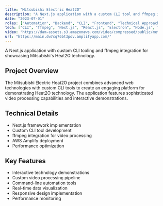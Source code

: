 ```yaml
---
title: "Mitsubishi Electric Heat2O"
description: "A Next.js application with a custom CLI tool and ffmpeg integration for processing and showcasing Mitsubishi's Heat2O technology."
date: "2023-07-01"
roles: ["Automation", "Backend", "CLI", "Frontend", "Technical Approach"]
tech: ["CLI", "ffmpeg", "Next.js", "React.js", "Electron", "Node.js", "Offline", "JavaScript", "SEO", "Analytics"]
video: "https://dam-assets.s3.amazonaws.com/video/compressed/public/metus-interactive.mp4"
url: "https://main.dw7cq76bt3pov.amplifyapp.com/"
---
```


A Next.js application with custom CLI tooling and ffmpeg integration for showcasing Mitsubishi's Heat2O technology.

## Project Overview

The Mitsubishi Electric Heat2O project combines advanced web technologies with custom CLI tools to create an engaging platform for demonstrating Heat2O technology. The application features sophisticated video processing capabilities and interactive demonstrations.

## Technical Details

- Next.js framework implementation
- Custom CLI tool development
- ffmpeg integration for video processing
- AWS Amplify deployment
- Performance optimization

## Key Features

- Interactive technology demonstrations
- Custom video processing pipeline
- Command-line automation tools
- Real-time data visualization
- Responsive design implementation
- Performance monitoring
